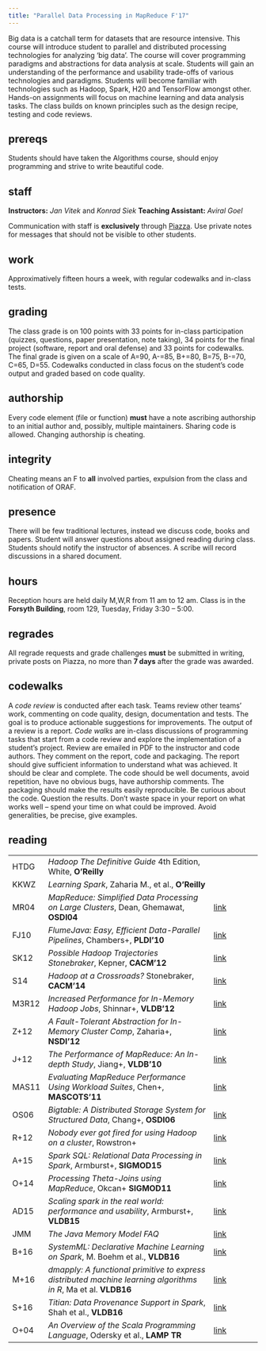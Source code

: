 ```yaml
---
title: "Parallel Data Processing in MapReduce F'17"
---
```



Big data is a catchall term for datasets that are resource intensive. This course will introduce student to parallel and distributed processing technologies for analyzing 'big data'.  The course will cover programming paradigms and abstractions for data analysis at scale. Students will gain an understanding of the performance and usability trade-offs of various technologies and paradigms. Students will become familiar with technologies such as Hadoop, Spark, H20 and TensorFlow amongst other. Hands-on assignments will focus on machine learning and data analysis tasks.  The class builds on known principles such as the design recipe, testing and code reviews.

## prereqs

Students should have taken the Algorithms course, should enjoy programming and strive to write beautiful code.

## staff

__Instructors:__ _Jan Vitek_ and _Konrad Siek_
__Teaching Assistant:__ _Aviral Goel_

Communication with staff is __exclusively__ through [Piazza](https://piazza.com/class/j793b4islbv6nu). Use private notes for messages that should not be visible to other students.

## work

Approximatively fifteen hours a week, with regular codewalks and in-class tests.

## grading

The class grade is on 100 points with 33 points for in-class participation (quizzes, questions, paper presentation, note taking), 34 points for the final project (software, report and oral defense) and 33 points for codewalks. The final grade is given on a scale of A=90, A-=85, B+=80, B=75, B-=70, C=65, D=55.  Codewalks conducted in class focus on the student's code output and graded based on code quality.

## authorship

Every code element (file or function) __must__ have a note ascribing authorship to an initial author and, possibly,  multiple maintainers. Sharing code is allowed. Changing authorship is cheating. 

## integrity

Cheating means an F to __all__ involved parties, expulsion from the class and notification of ORAF.

## presence

There will be few traditional lectures, instead we discuss code, books and papers. Student will answer questions about assigned reading during class. Students should notify the instructor of absences. A scribe will record discussions in a shared document.

## hours

Reception hours are held daily M,W,R from 11 am to 12 am. Class is in the 
__Forsyth Building__, room 129, Tuesday, Friday 3:30 -- 5:00.

## regrades

All regrade requests and grade challenges __must__ be submitted in writing, private posts on Piazza, no more than __7 days__ after the grade was awarded.  

## codewalks

A _code review_ is conducted after each task. Teams review other teams' work, commenting on code quality, design, documentation and tests. The goal is to produce actionable suggestions for improvements. The output of a review is a report. _Code walks_ are in-class discussions of programming tasks that start from a code review and explore the implementation of a student's project. Review are emailed in PDF to the instructor and code authors. They comment on the report, code and packaging. The report should give sufficient information to understand what was achieved. It should be clear and complete. The code should be well documents, avoid repetition, have no obvious bugs, have authorship comments. The packaging should make the results easily reproducible.  Be curious about the code. Question the results. Don't waste space in your report on what works well -- spend your time on what could be improved. Avoid generalities, be precise, give examples.


## reading

<!-- [link](https://github.com/CjTouzi/Learning-RSpark/blob/master/Zaharia%20M.%2C%20et%20al.%20Learning%20Spark%20(O%27Reilly%2C%202015)(274s).pdf) | -->
<!-- [link](https://www.google.com/#q=http:%2F%2Fwww.iteblog.com%2Fdownloads%2FOReilly.Hadoop.The.Definitive.Guide.4th.Edition.2015.3.pdf) | -->


|     |   | |
|:----|:--------------------------------------------------------------------|:-------------------|
|HTDG | _Hadoop The Definitive Guide_ 4th Edition,  White, __O'Reilly__ | | 
|KKWZ | _Learning Spark_, Zaharia M., et al., __O’Reilly__                                  | |
|MR04 | _MapReduce: Simplified Data Processing on Large Clusters_,  Dean, Ghemawat, __OSDI04__ | [link](http://research.google.com/archive/mapreduce-osdi04.pdf) |
|FJ10 | _FlumeJava: Easy, Efficient Data-Parallel Pipelines_,  Chambers+, __PLDI'10__ | [link](http://pages.cs.wisc.edu/~akella/CS838/F12/838-CloudPapers/FlumeJava.pdf) |
|SK12 | _Possible Hadoop Trajectories Stonebraker_,   Kepner, __CACM'12__         | [link](http://cacm.acm.org/blogs/blog-cacm/149074-possible-hadoop-trajectories/fulltext) |
|S14  | _Hadoop at a Crossroads?_         Stonebraker, __CACM'14__                | [link](http://cacm.acm.org/blogs/blog-cacm/177467-hadoop-at-a-crossroads/fulltext) |
|M3R12| _Increased Performance for In-Memory Hadoop Jobs_, Shinnar+, __VLDB'12__  | [link](http://vldb.org/pvldb/vol5/p1736_avrahamshinnar_vldb2012.pdf) |
|Z+12 | _A Fault-Tolerant Abstraction for In-Memory Cluster Comp_,  Zaharia+, __NSDI'12__ | [link](https://www.usenix.org/system/files/conference/nsdi12/nsdi12-final138.pdf) |
|J+12 | _The Performance of MapReduce: An In-depth Study_,  Jiang+, __VLDB'10__   | [link](http://www.vldb.org/pvldb/vldb2010/papers/E03.pdf) |
|MAS11| _Evaluating MapReduce Performance Using Workload Suites_, Chen+, __MASCOTS'11__ | [link](http://barbie.uta.edu/~jli/Resources/MapReduce&Hadoop/the%20case%20for%20evaluating%20mapreduce.pdf) |
|OS06 | _Bigtable: A Distributed Storage System for Structured Data_,  Chang+, __OSDI06__ |[link](http://static.googleusercontent.com/media/research.google.com/en/us/archive/bigtable-osdi06.pdf) |
|R+12 | _Nobody ever got fired for using Hadoop on a cluster_,  Rowstron+        | [link](http://research.microsoft.com/pubs/179615/msrtr-2013-2.pdf) |
|A+15 | _Spark SQL: Relational Data Processing in Spark_,   Armburst+, __SIGMOD15__ |[link](https://amplab.cs.berkeley.edu/wp-content/uploads/2015/03/SparkSQLSigmod2015.pdf) |
|O+14 | _Processing Theta-Joins using MapReduce_,        Okcan+ __SIGMOD11__        | [link](https://dl.acm.org/citation.cfm?id=1989423) |
|AD15 | _Scaling spark in the real world: performance and usability_, Armburst+, __VLDB15__ |[link](https://people.csail.mit.edu/matei/papers/2015/vldb_spark.pdf) |
|JMM  | _The Java Memory Model FAQ_  |[link](http://www.cs.umd.edu/~pugh/java/memoryModel/jsr-133-faq.html)|
|B+16| _SystemML: Declarative Machine Learning on Spark_, M. Boehm et al., __VLDB16__ |[link](http://www.vldb.org/pvldb/vol9/p1425-boehm.pdf)|
|M+16| _dmapply: A functional primitive to express distributed machine learning algorithms in R_, Ma et al. __VLDB16__ | [link](http://dl.acm.org/citation.cfm?id=3007268) |
|S+16| _Titian: Data Provenance Support in Spark_, Shah et al., __VLDB16__ | [link](http://www.vldb.org/pvldb/vol9/p216-interlandi.pdf) |
|O+04| _An Overview of the Scala Programming Language_, Odersky et al., __LAMP TR__ | [link](http://lampwww.epfl.ch/~odersky/papers/ScalaOverview.html) |

